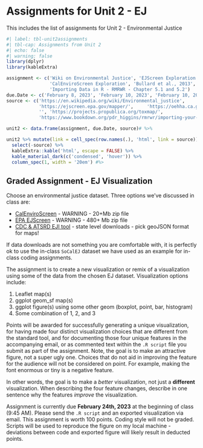 # Assignments for Unit 2 - EJ {#sec-assignment2}

::: {.callout-note appearance="simple"}
This includes the list of assignments for Unit 2 - Environmental Justice
:::

```r
#| label: tbl-unit2assignments
#| tbl-cap: Assignments from Unit 2
#| echo: false
#| warning: false
library(dplyr)
library(kableExtra)

assignment <- c('Wiki on Environmental Justice', 'EJScreen Exploration',
                'CalEnviroScreen Exploration', 'Bullard et al., 2013', 'ProPublica - Sacrifice Zones',
                'Importing Data in R - RMRWR - Chapter 5.1 and 5.2')
due.Date <- c('February 8, 2023', 'February 10, 2023', 'February 10, 2023', 'February 15, 2023', 'February 17, 2023', 'February 22, 2023')
source <- c('https://en.wikipedia.org/wiki/Environmental_justice',
            'https://ejscreen.epa.gov/mapper/',     'https://oehha.ca.gov/calenviroscreen/report/calenviroscreen-40',
            '', 'https://projects.propublica.org/toxmap/',
            'https://www.bookdown.org/pdr_higgins/rmrwr/importing-your-data-into-r.html#reading-data-with-the-readr-package')

unit2 <- data.frame(assignment, due.Date, source)# %>% 

unit2 %>% mutate(link = cell_spec(row.names(.), 'html', link = source)) %>% 
  select(-source) %>% 
  kableExtra::kable('html', escape = FALSE) %>% 
  kable_material_dark(c('condensed', 'hover')) %>% 
  column_spec(1, width = '20em') #%>

```

## Graded Assignment - EJ Visualization

Choose an environmental justice dataset. Three options we've discussed in class are:

-   [CalEnviroScreen](https://oehha.ca.gov/media/downloads/calenviroscreen/document/calenviroscreen40shpf2021shp.zip) - WARNING - 20+Mb zip file
-   [EPA EJScreen](https://gaftp.epa.gov/EJSCREEN/2021/EJSCREEN_2021_USPR.gdb.zip) - WARNING - 480+ Mb zip file
-   [CDC & ATSRD EJI tool](https://experience.arcgis.com/experience/10788c3e860d489e9e8a63a2238bb63d) - state level downloads - pick geoJSON format for maps!

If data downloads are not something you are comfortable with, it is perfectly ok to use the in-class `SoCalEJ` dataset we have used as an example for in-class coding assignments.

The assignment is to create a new visualization or remix of a visualization using some of the data from the chosen EJ dataset. Visualization options include:

1.  Leaflet map(s)
2.  ggplot geom_sf map(s)
3.  ggplot figure(s) using some other geom (boxplot, point, bar, histogram)
4.  Some combination of 1, 2, and 3

Points will be awarded for successfully generating a unique visualization, for having made four distinct visualization choices that are different from the standard tool, and for documenting those four unique features in the accompanying email, or as commented text within the `.R script` file you submit as part of the assignment. Note, the goal is to make an attractive figure, not a super ugly one. Choices that do not aid in improving the feature for the audience will not be considered on point. For example, making the font enormous or tiny is a negative feature.

In other words, the goal is to make a *better* visualization, not just a **different** visualization. When describing the four feature changes, describe in one sentence why the features *improve* the visualization.

Assignment is currently due **February 24th, 2023** at the beginning of class (9:45 AM). Please send the `.R script` and an exported visualization via email. This assignment is worth 100 points. Coding style will not be graded. Scripts will be used to reproduce the figure on my local machine - deviations between code and exported figure will likely result in deducted points.
